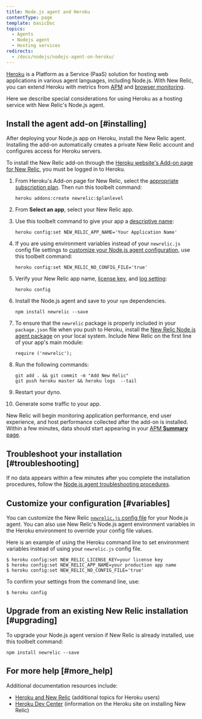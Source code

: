 ```yaml
---
title: Node.js agent and Heroku
contentType: page
template: basicDoc
topics:
  - Agents
  - Nodejs agent
  - Hosting services
redirects:
  - /docs/nodejs/nodejs-agent-on-heroku/
---
```


[Heroku](https://devcenter.heroku.com/articles/newrelic) is a Platform as a Service (PaaS) solution for hosting web applications in various agent languages, including Node.js. With New Relic, you can extend Heroku with metrics from [APM](/docs/apm/new-relic-apm) and [browser monitoring](/docs/browser/new-relic-browser).

Here we describe special considerations for using Heroku as a hosting service with New Relic's Node.js agent.

## Install the agent add-on [#installing]

After deploying your Node.js app on Heroku, install the New Relic agent. Installing the add-on automatically creates a private New Relic account and configures access for Heroku servers.

To install the New Relic add-on through the [Heroku website's Add-on page for New Relic](https://addons.heroku.com/newrelic), you must be logged in to Heroku.

1. From Heroku's Add-on page for New Relic, select the [appropriate subscription plan](https://addons.heroku.com/newrelic#plan_selector). Then run this toolbelt command:

   ```
   heroku addons:create newrelic:$planlevel
   ```
2. From **Select an app**, select your New Relic app.
3. Use this toolbelt command to give your app a [descriptive name](/docs/apm/new-relic-apm/installation-configuration/name-your-application):

   ```
   heroku config:set NEW_RELIC_APP_NAME='Your Application Name'
   ```
4. If you are using environment variables instead of your `newrelic.js` config file settings to [customize your Node.js agent configuration](#variables), use this toolbelt command:

   ```
   heroku config:set NEW_RELIC_NO_CONFIG_FILE='true'
   ```
5. Verify your New Relic app name, [license key](/docs/accounts-partnerships/accounts/account-setup/license-key), and [log setting](/docs/agents/nodejs-agent/installation-configuration/nodejs-agent-configuration#logging_config):

   ```
   heroku config
   ```
6. Install the Node.js agent and save to your `npm` dependencies.

   ```
   npm install newrelic --save
   ```
7. To ensure that the `newrelic` package is properly included in your `package.json` file when you push to Heroku, install the [New Relic Node.js agent package](/docs/agents/nodejs-agent/installation-configuration/installing-maintaining-nodejs) on your local system. Include New Relic on the first line of your app's main module:

   ```
   require ('newrelic');
   ```
8. Run the following commands:

   ```
   git add . && git commit -m "Add New Relic"
   git push heroku master && heroku logs  --tail
   ```
9. Restart your dyno.
10. Generate some traffic to your app.

New Relic will begin monitoring application performance, end user experience, and host performance collected after the add-on is installed. Within a few minutes, data should start appearing in your [APM **Summary** page](/docs/apm/applications-menu/monitoring/apm-overview-page).

## Troubleshoot your installation [#troubleshooting]

If no data appears within a few minutes after you complete the installation procedures, follow the [Node.js agent troubleshooting procedures](/docs/agents/nodejs-agent/troubleshooting/troubleshooting-your-nodejs-installation).

## Customize your configuration [#variables]

You can customize the New Relic [`newrelic.js` config file](/docs/agents/nodejs-agent/installation-configuration/nodejs-agent-configuration#methods-and-precedence) for your Node.js agent. You can also use New Relic's Node.js agent environment variables in the Heroku environment to override your config file values.

Here is an example of using the Heroku command line to set environment variables instead of using your `newrelic.js` config file.

```
$ heroku config:set NEW_RELIC_LICENSE_KEY=your license key
$ heroku config:set NEW_RELIC_APP_NAME=your production app name
$ heroku config:set NEW_RELIC_NO_CONFIG_FILE='true'
```

To confirm your settings from the command line, use:

```
$ heroku config
```

## Upgrade from an existing New Relic installation [#upgrading]

To upgrade your Node.js agent version if New Relic is already installed, use this toolbelt command:

```
npm install newrelic --save
```

## For more help [#more_help]

Additional documentation resources include:

* [Heroku and New Relic](/docs/accounts-partnerships/partnerships/heroku-new-relic) (additional topics for Heroku users)
* [Heroku Dev Center](//devcenter.heroku.com/articles/newrelic) (information on the Heroku site on installing New Relic)
